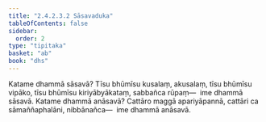 ```yaml
---
title: "2.4.2.3.2 Sāsavaduka"
tableOfContents: false
sidebar:
  order: 2
type: "tipitaka"
basket: "ab"
book: "dhs"
---
```



<DynamicBreadcrumb />

<Division number="1467" book="dhs">

<Paragraph number="2178" book="dhs">
Katame dhammā sāsavā? Tīsu bhūmīsu kusalaṃ, akusalaṃ, tīsu bhūmīsu vipāko, tīsu bhūmīsu kiriyābyākataṃ, sabbañca rūpaṃ—  ime dhammā sāsavā.
</Paragraph>

</Division>
<Division number="1468" book="dhs">

<Paragraph number="2179" book="dhs">
Katame dhammā anāsavā? Cattāro maggā apariyāpannā, cattāri ca sāmaññaphalāni, nibbānañca—  ime dhammā anāsavā.
</Paragraph>
</Division>